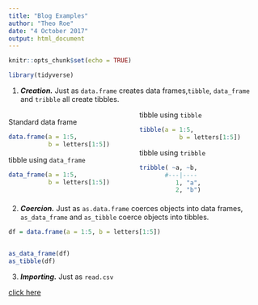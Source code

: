 ```yaml
---
title: "Blog Examples"
author: "Theo Roe"
date: "4 October 2017"
output: html_document
---
```

<style>
    body .main-container {
        max-width: 600px;
    }
    .column-left{
  float: left;
  width: 50%;
  text-align: left;
}
.column-center{
  display: inline-block;
  width: 33%;
  text-align: center;
}
.column-right{
  float: right;
  width: 50%;
  text-align: left;
}

  .col2 {
    columns: 2 200px;         /* number of columns and width in pixels*/
    -webkit-columns: 2 200px; /* chrome, safari */
    -moz-columns: 2 200px;    /* firefox */
  }
  .col3 {
    columns: 3 100px;
    -webkit-columns: 3 100px;
    -moz-columns: 3 100px;
  }

</style>
```r
knitr::opts_chunk$set(echo = TRUE)
```

```r
library(tidyverse)
```



1) __*Creation.*__ Just as `data.frame` creates data frames,`tibble`, `data_frame` and `tribble` all create tibbles. 

<div class="col2">
Standard data frame
```r
data.frame(a = 1:5, 
           b = letters[1:5])  
```
tibble using `data_frame`
```r
data_frame(a = 1:5, 
           b = letters[1:5])
```
tibble using `tibble`
```r
tibble(a = 1:5, 
           b = letters[1:5])
```
tibble using `tribble`
```r
tribble( ~a, ~b, 
       #---|----
          1, "a", 
          2, "b")
```
</div>

2) __*Coercion.*__ Just as `as.data.frame` coerces objects into data frames, `as_data_frame` and `as_tibble` coerce objects into tibbles. 
```r
df = data.frame(a = 1:5, b = letters[1:5])
```
<div class="col2">
```r
as_data_frame(df)
as_tibble(df)
```
</div>

3) __*Importing.*__ Just as `read.csv`

[click here](tibbles.html)